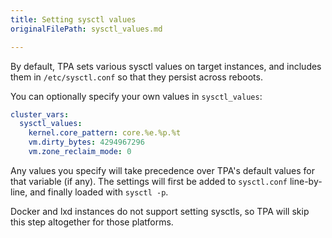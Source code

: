 ```yaml
---
title: Setting sysctl values
originalFilePath: sysctl_values.md

---
```


By default, TPA sets various sysctl values on target instances, and
includes them in `/etc/sysctl.conf` so that they persist across reboots.

You can optionally specify your own values in `sysctl_values`:

```yaml
cluster_vars:
  sysctl_values:
    kernel.core_pattern: core.%e.%p.%t
    vm.dirty_bytes: 4294967296
    vm.zone_reclaim_mode: 0
```

Any values you specify will take precedence over TPA's default
values for that variable (if any). The settings will first be added to
`sysctl.conf` line-by-line, and finally loaded with `sysctl -p`.

Docker and lxd instances do not support setting sysctls, so TPA will
skip this step altogether for those platforms.
